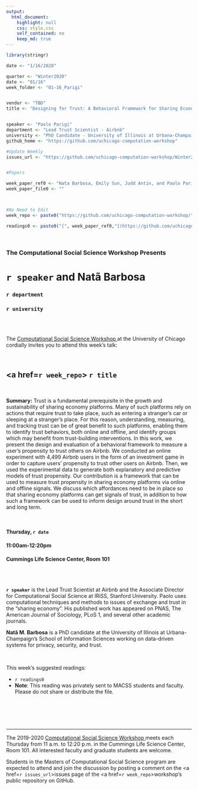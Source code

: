```yaml
---
output:
  html_document:
    highlight: null
    css: style.css
    self_contained: no
    keep_md: true
---
```


```r
library(stringr)

date <- "1/16/2020"

quarter <- "Winter2020"
date <- "01/16"
week_folder <- "01-16_Parigi"


vendor <- "TBD"
title <- "Designing for Trust: A Behavioral Framework for Sharing Economy Platforms"


speaker <- "Paolo Parigi"
department <- "Lead Trust Scientist - Airbnb"
university <- "PhD Candidate - University of Illinois at Urbana-Champaign, School of Information Sciences"
github_home <- "https://github.com/uchicago-computation-workshop"

#Update Weekly
issues_url <- "https://github.com/uchicago-computation-workshop/Winter2020/issues/2"


#Papers

week_paper_ref0 <- "Nata Barbosa, Emily Sun, Judd Antin, and Paolo Parigi 2018. 'Designing for Trust: A Behavioral Framework for Sharing Economy Platforms'"
week_paper_file0 <- ""



#No Need to Edit
week_repo <- paste0("https://github.com/uchicago-computation-workshop/",quarter,"/tree/master/",week_folder)

readings0 <- paste0("[", week_paper_ref0,"](https://github.com/uchicago-computation-workshop/",quarter,"/blob/master/", week_folder,"/",week_paper_file0,")")


```



<br>

<h3 class=pfblock-header> The Computational Social Science Workshop Presents </h3>

<h1 class=pfblock-header3> `r speaker` and Natã Barbosa</h1>
<h3 class=pfblock-header3> `r department` </h3>
<h3 class=pfblock-header3> `r university` </h3>

<br><br>



<p class=pfblock-header3>The <a href="https://macss.uchicago.edu/content/computation-workshop"> Computational Social Science Workshop </a> at the University of Chicago cordially invites you to attend this week's talk:</p>



<br>

<div class=pfblock-header3>
<h2 class=pfblock-header>
  <a href=`r week_repo`> `r title` </a>
</h2>

<br>
</div>



<p class=footertext2>

**Summary:** Trust is a fundamental prerequisite in the growth and sustainability
of sharing economy platforms. Many of such platforms rely on
actions that require trust to take place, such as entering a stranger’s
car or sleeping at a stranger’s place. For this reason, understanding,
measuring, and tracking trust can be of great benefit to such platforms,
enabling them to identify trust behaviors, both online and
offline, and identify groups which may benefit from trust-building
interventions. In this work, we present the design and evaluation
of a behavioral framework to measure a user’s propensity to trust
others on Airbnb. We conducted an online experiment with 4,499
Airbnb users in the form of an investment game in order to capture
users’ propensity to trust other users on Airbnb. Then, we used the
experimental data to generate both explanatory and predictive models
of trust propensity. Our contribution is a framework that can
be used to measure trust propensity in sharing economy platforms
via online and offline signals. We discuss which affordances need
to be in place so that sharing economy platforms can get signals of
trust, in addition to how such a framework can be used to inform
design around trust in the short and long term.


</p>

<br>

<h4 class=pfblock-header3> Thursday, `r date` </h4>
<h4 class=pfblock-header3> 11:00am-12:20pm </h4>
<h4 class=pfblock-header3> Cummings Life Science Center, Room 101 </h4>

<!-- <br> -->

<!-- <p class=pfblock-header3>A light lunch will be provided by `r vendor`.</p> -->

<br><br>

<p class=footertext2>

**`r speaker`** is the Lead Trust Scientist at Airbnb and the Associate Director for Computational Social Science at IRiSS, Stanford University. Paolo uses computational techniques and methods to issues of exchange and trust in the “sharing economy”. His published work has appeared on PNAS, The American Journal of Sociology, PLoS 1, and several other academic journals.
</p>

**Natã M. Barbosa** is a PhD candidate at the University of Illinois at Urbana-Champaign's School of Information Sciences working on data-driven systems for privacy, security, and trust.


<br>

This week's suggested readings:

- `r readings0`
- **Note**: This reading was privately sent to MACSS students and faculty. Please do not share or distribute the file.


<br>

<br><br>

---

<p class=footertext> The 2019-2020 <a href="https://macss.uchicago.edu/content/computation-workshop"> Computational Social Science Workshop </a> meets each Thursday from 11 a.m. to 12:20 p.m. in the Cummings Life Science Center, Room 101. All interested faculty and graduate students are welcome.</p>




<p class=footertext>Students in the Masters of Computational Social Science program are expected to attend and join the discussion by posting a comment on the <a href=`r issues_url`>issues page</a> of the <a href=`r week_repo`>workshop's public repository on GitHub.</a></p>
